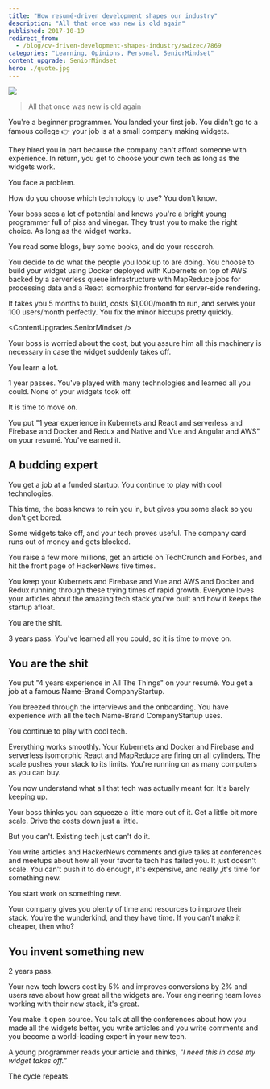 ```yaml
---
title: "How resumé-driven development shapes our industry"
description: "All that once was new is old again"
published: 2017-10-19
redirect_from:
  - /blog/cv-driven-development-shapes-industry/swizec/7869
categories: "Learning, Opinions, Personal, SeniorMindset"
content_upgrade: SeniorMindset
hero: ./quote.jpg
---
```



![](https://swizec.com/blog/wp-content/uploads/2017/10/quote.jpg)

> All that once was new is old again

You're a beginner programmer. You landed your first job. You didn't go to a famous college 👉 your job is at a small company making widgets.

They hired you in part because the company can't afford someone with experience. In return, you get to choose your own tech as long as the widgets work.

You face a problem.

How do you choose which technology to use? You don't know.

Your boss sees a lot of potential and knows you're a bright young programmer full of piss and vinegar. They trust you to make the right choice. As long as the widget works.

You read some blogs, buy some books, and do your research.

You decide to do what the people you look up to are doing. You choose to build your widget using Docker deployed with Kubernets on top of AWS backed by a serverless queue infrastructure with MapReduce jobs for processing data and a React isomorphic frontend for server-side rendering.

It takes you 5 months to build, costs $1,000/month to run, and serves your 100 users/month perfectly. You fix the minor hiccups pretty quickly.

<ContentUpgrades.SeniorMindset />

Your boss is worried about the cost, but you assure him all this machinery is necessary in case the widget suddenly takes off.

You learn a lot.

1 year passes. You've played with many technologies and learned all you could. None of your widgets took off.

It is time to move on.

You put "1 year experience in Kubernets and React and serverless and Firebase and Docker and Redux and Native and Vue and Angular and AWS" on your resumé. You've earned it.

## A budding expert

You get a job at a funded startup. You continue to play with cool technologies.

This time, the boss knows to rein you in, but gives you some slack so you don't get bored.

Some widgets take off, and your tech proves useful. The company card runs out of money and gets blocked.

You raise a few more millions, get an article on TechCrunch and Forbes, and hit the front page of HackerNews five times.

You keep your Kubernets and Firebase and Vue and AWS and Docker and Redux running through these trying times of rapid growth. Everyone loves your articles about the amazing tech stack you've built and how it keeps the startup afloat.

You are the shit.

3 years pass. You've learned all you could, so it is time to move on.

## You are the shit

You put "4 years experience in All The Things" on your resumé. You get a job at a famous Name-Brand CompanyStartup.

You breezed through the interviews and the onboarding. You have experience with all the tech Name-Brand CompanyStartup uses.

You continue to play with cool tech.

Everything works smoothly. Your Kubernets and Docker and Firebase and serverless isomorphic React and MapReduce are firing on all cylinders. The scale pushes your stack to its limits. You're running on as many computers as you can buy.

You now understand what all that tech was actually meant for. It's barely keeping up.

Your boss thinks you can squeeze a little more out of it. Get a little bit more scale. Drive the costs down just a little.

But you can't. Existing tech just can't do it.

You write articles and HackerNews comments and give talks at conferences and meetups about how all your favorite tech has failed you. It just doesn't scale. You can't push it to do enough, it's expensive, and really ,it's time for something new.

You start work on something new.

Your company gives you plenty of time and resources to improve their stack. You're the wunderkind, and they have time. If you can't make it cheaper, then who?

## You invent something new

2 years pass.

Your new tech lowers cost by 5% and improves conversions by 2% and users rave about how great all the widgets are. Your engineering team loves working with their new stack, it's great.

You make it open source. You talk at all the conferences about how you made all the widgets better, you write articles and you write comments and you become a world-leading expert in your new tech.

A young programmer reads your article and thinks, _"I need this in case my widget takes off.”_

The cycle repeats.
